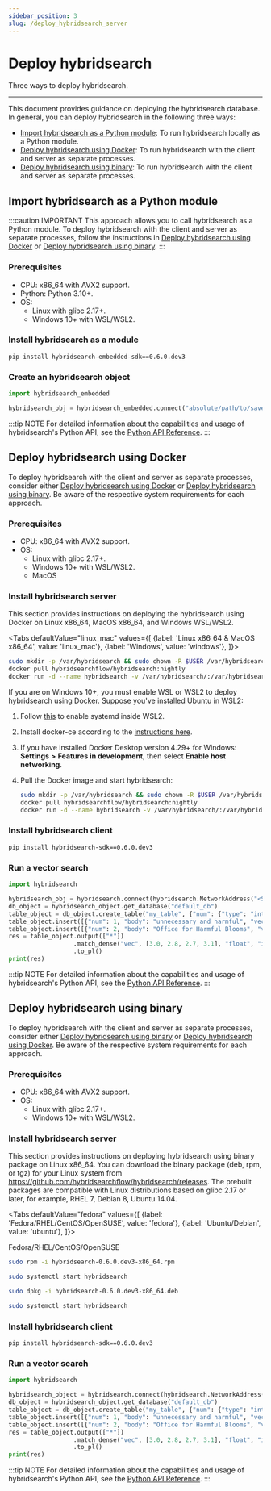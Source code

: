 ```yaml
---
sidebar_position: 3
slug: /deploy_hybridsearch_server
---
```


# Deploy hybridsearch

Three ways to deploy hybridsearch.

---

This document provides guidance on deploying the hybridsearch database. In general, you can deploy hybridsearch in the following three ways: 

- [Import hybridsearch as a Python module](#import-hybridsearch-as-a-python-module): To run hybridsearch locally as a Python module.
- [Deploy hybridsearch using Docker](#deploy-hybridsearch-using-docker): To run hybridsearch with the client and server as separate processes.
- [Deploy hybridsearch using binary](#deploy-hybridsearch-using-binary): To run hybridsearch with the client and server as separate processes.

## Import hybridsearch as a Python module

:::caution IMPORTANT
This approach allows you to call hybridsearch as a Python module. To deploy hybridsearch with the client and server as separate processes, follow the instructions in [Deploy hybridsearch using Docker](#deploy-hybridsearch-using-docker) or [Deploy hybridsearch using binary](#deploy-hybridsearch-using-binary).
:::

### Prerequisites

- CPU: x86_64 with AVX2 support.
- Python: Python 3.10+.
- OS: 
  - Linux with glibc 2.17+.
  - Windows 10+ with WSL/WSL2.

### Install hybridsearch as a module

```
pip install hybridsearch-embedded-sdk==0.6.0.dev3
```

### Create an hybridsearch object

```python
import hybridsearch_embedded

hybridsearch_obj = hybridsearch_embedded.connect("absolute/path/to/save/to")
```

:::tip NOTE
For detailed information about the capabilities and usage of hybridsearch's Python API, see the [Python API Reference](../references/pysdk_api_reference.md).
:::


## Deploy hybridsearch using Docker 

To deploy hybridsearch with the client and server as separate processes, consider either [Deploy hybridsearch using Docker](#deploy-hybridsearch-using-docker) or [Deploy hybridsearch using binary](#deploy-hybridsearch-using-binary). Be aware of the respective system requirements for each approach.

### Prerequisites

- CPU: x86_64 with AVX2 support.
- OS: 
  - Linux with glibc 2.17+. 
  - Windows 10+ with WSL/WSL2. 
  - MacOS

### Install hybridsearch server

This section provides instructions on deploying the hybridsearch using Docker on Linux x86_64, MacOS x86_64, and Windows WSL/WSL2. 

<Tabs
  defaultValue="linux_mac"
  values={[
    {label: 'Linux x86_64 & MacOS x86_64', value: 'linux_mac'},
    {label: 'Windows', value: 'windows'},
  ]}>
   <TabItem value="linux_mac">

```bash
sudo mkdir -p /var/hybridsearch && sudo chown -R $USER /var/hybridsearch
docker pull hybridsearchflow/hybridsearch:nightly
docker run -d --name hybridsearch -v /var/hybridsearch/:/var/hybridsearch --ulimit nofile=500000:500000 --network=host hybridsearchflow/hybridsearch:nightly
```
  </TabItem>
  <TabItem value="windows">

If you are on Windows 10+, you must enable WSL or WSL2 to deploy hybridsearch using Docker. Suppose you've installed Ubuntu in WSL2:

1. Follow [this](https://learn.microsoft.com/en-us/windows/wsl/systemd) to enable systemd inside WSL2.
2. Install docker-ce according to the [instructions here](https://docs.docker.com/engine/install/ubuntu).
3. If you have installed Docker Desktop version 4.29+ for Windows: **Settings** **>** **Features in development**, then select **Enable host networking**.
4. Pull the Docker image and start hybridsearch: 

   ```bash
   sudo mkdir -p /var/hybridsearch && sudo chown -R $USER /var/hybridsearch
   docker pull hybridsearchflow/hybridsearch:nightly
   docker run -d --name hybridsearch -v /var/hybridsearch/:/var/hybridsearch --ulimit nofile=500000:500000 --network=host hybridsearchflow/hybridsearch:nightly
   ```

  </TabItem>
</Tabs>

### Install hybridsearch client

```
pip install hybridsearch-sdk==0.6.0.dev3
```

### Run a vector search

```python
import hybridsearch

hybridsearch_obj = hybridsearch.connect(hybridsearch.NetworkAddress("<SERVER_IP_ADDRESS>", 23817)) 
db_object = hybridsearch_object.get_database("default_db")
table_object = db_object.create_table("my_table", {"num": {"type": "integer"}, "body": {"type": "varchar"}, "vec": {"type": "vector, 4, float"}})
table_object.insert([{"num": 1, "body": "unnecessary and harmful", "vec": [1.0, 1.2, 0.8, 0.9]}])
table_object.insert([{"num": 2, "body": "Office for Harmful Blooms", "vec": [4.0, 4.2, 4.3, 4.5]}])
res = table_object.output(["*"])
                  .match_dense("vec", [3.0, 2.8, 2.7, 3.1], "float", "ip", 2)
                  .to_pl()
print(res)
```

:::tip NOTE
For detailed information about the capabilities and usage of hybridsearch's Python API, see the [Python API Reference](../references/pysdk_api_reference.md).
:::

## Deploy hybridsearch using binary


To deploy hybridsearch with the client and server as separate processes, consider either [Deploy hybridsearch using binary](#deploy-hybridsearch-using-binary) or [Deploy hybridsearch using Docker](#deploy-hybridsearch-using-docker). Be aware of the respective system requirements for each approach.

### Prerequisites

- CPU: x86_64 with AVX2 support.
- OS: 
  - Linux with glibc 2.17+.
  - Windows 10+ with WSL/WSL2.

### Install hybridsearch server

This section provides instructions on deploying hybridsearch using binary package on Linux x86_64. You can download the binary package (deb, rpm, or tgz) for your Linux system from https://github.com/hybridsearchflow/hybridsearch/releases. The prebuilt packages are compatible with Linux distributions based on glibc 2.17 or later, for example, RHEL 7, Debian 8, Ubuntu 14.04.


<Tabs
  defaultValue="fedora"
  values={[
    {label: 'Fedora/RHEL/CentOS/OpenSUSE', value: 'fedora'},
    {label: 'Ubuntu/Debian', value: 'ubuntu'},
  ]}>
   <TabItem value="fedora">

Fedora/RHEL/CentOS/OpenSUSE
```bash
sudo rpm -i hybridsearch-0.6.0.dev3-x86_64.rpm
```

```bash
sudo systemctl start hybridsearch
```

  </TabItem>
  <TabItem value="ubuntu">

```bash
sudo dpkg -i hybridsearch-0.6.0.dev3-x86_64.deb
```

```bash
sudo systemctl start hybridsearch
```

  </TabItem>
</Tabs>

### Install hybridsearch client

```
pip install hybridsearch-sdk==0.6.0.dev3
```

### Run a vector search

```python
import hybridsearch

hybridsearch_object = hybridsearch.connect(hybridsearch.NetworkAddress("<SERVER_IP_ADDRESS>", 23817)) 
db_object = hybridsearch_object.get_database("default_db")
table_object = db_object.create_table("my_table", {"num": {"type": "integer"}, "body": {"type": "varchar"}, "vec": {"type": "vector, 4, float"}})
table_object.insert([{"num": 1, "body": "unnecessary and harmful", "vec": [1.0, 1.2, 0.8, 0.9]}])
table_object.insert([{"num": 2, "body": "Office for Harmful Blooms", "vec": [4.0, 4.2, 4.3, 4.5]}])
res = table_object.output(["*"])
                  .match_dense("vec", [3.0, 2.8, 2.7, 3.1], "float", "ip", 2)
                  .to_pl()
print(res)
```

:::tip NOTE
For detailed information about the capabilities and usage of hybridsearch's Python API, see the [Python API Reference](../references/pysdk_api_reference.md).
:::


